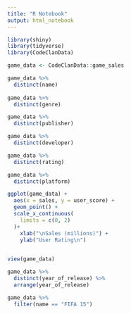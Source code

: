 ```yaml
---
title: "R Notebook"
output: html_notebook
---
```


```r
library(shiny)
library(tidyverse)
library(CodeClanData)

game_data <- CodeClanData::game_sales
```


```r
game_data %>% 
  distinct(name)
  
game_data %>% 
  distinct(genre) 

game_data %>%
  distinct(publisher) 

game_data %>%
  distinct(developer)

game_data %>%
  distinct(rating)

game_data %>%
  distinct(platform)

```

```r

ggplot(game_data) +
  aes(x = sales, y = user_score) +
  geom_point() +
  scale_x_continuous(
    limits = c(0, 2)
  )+
    xlab("\nSales (millions)") +
    ylab("User Rating\n")
  
```

```r
view(game_data)
```

```r
game_data %>%
  distinct(year_of_release) %>%
  arrange(year_of_release)
```

```r
game_data %>% 
  filter(name == "FIFA 15")
```

